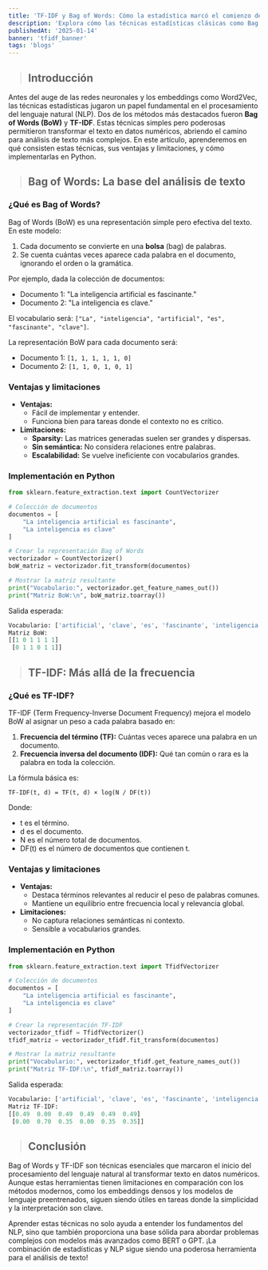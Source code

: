 ```yaml
---
title: 'TF-IDF y Bag of Words: Cómo la estadística marcó el comienzo del procesamiento del lenguaje natural (NLP)'
description: 'Explora cómo las técnicas estadísticas clásicas como Bag of Words y TF-IDF pusieron las bases para el análisis y comprensión del lenguaje natural en el mundo de la computación.'
publishedAt: '2025-01-14'
banner: 'tfidf_banner'
tags: 'blogs'
---
```

> ## Introducción
Antes del auge de las redes neuronales y los embeddings como Word2Vec, las técnicas estadísticas jugaron un papel fundamental en el procesamiento del lenguaje natural (NLP). Dos de los métodos más destacados fueron **Bag of Words (BoW)** y **TF-IDF**. Estas técnicas simples pero poderosas permitieron transformar el texto en datos numéricos, abriendo el camino para análisis de texto más complejos. En este artículo, aprenderemos en qué consisten estas técnicas, sus ventajas y limitaciones, y cómo implementarlas en Python.

> ## Bag of Words: La base del análisis de texto

### ¿Qué es Bag of Words?

Bag of Words (BoW) es una representación simple pero efectiva del texto. En este modelo:
1. Cada documento se convierte en una **bolsa** (bag) de palabras.
2. Se cuenta cuántas veces aparece cada palabra en el documento, ignorando el orden o la gramática.

Por ejemplo, dada la colección de documentos:
- Documento 1: "La inteligencia artificial es fascinante."
- Documento 2: "La inteligencia es clave."

El vocabulario será: `["La", "inteligencia", "artificial", "es", "fascinante", "clave"]`.

La representación BoW para cada documento será:
- Documento 1: `[1, 1, 1, 1, 1, 0]`
- Documento 2: `[1, 1, 0, 1, 0, 1]`

### Ventajas y limitaciones

- **Ventajas:**
  - Fácil de implementar y entender.
  - Funciona bien para tareas donde el contexto no es crítico.
- **Limitaciones:**
  - **Sparsity:** Las matrices generadas suelen ser grandes y dispersas.
  - **Sin semántica:** No considera relaciones entre palabras.
  - **Escalabilidad:** Se vuelve ineficiente con vocabularios grandes.

### Implementación en Python
```python
from sklearn.feature_extraction.text import CountVectorizer  

# Colección de documentos  
documentos = [  
    "La inteligencia artificial es fascinante",  
    "La inteligencia es clave"  
]  

# Crear la representación Bag of Words  
vectorizador = CountVectorizer()  
boW_matriz = vectorizador.fit_transform(documentos)  

# Mostrar la matriz resultante  
print("Vocabulario:", vectorizador.get_feature_names_out())  
print("Matriz BoW:\n", boW_matriz.toarray())  
```
Salida esperada:
```python
Vocabulario: ['artificial', 'clave', 'es', 'fascinante', 'inteligencia', 'la']  
Matriz BoW:  
[[1 0 1 1 1 1]  
 [0 1 1 0 1 1]]  
```
> ## TF-IDF: Más allá de la frecuencia

### ¿Qué es TF-IDF?

TF-IDF (Term Frequency-Inverse Document Frequency) mejora el modelo BoW al asignar un peso a cada palabra basado en:
1. **Frecuencia del término (TF):** Cuántas veces aparece una palabra en un documento.
2. **Frecuencia inversa del documento (IDF):** Qué tan común o rara es la palabra en toda la colección.

La fórmula básica es:

`TF-IDF(t, d) = TF(t, d) × log(N / DF(t))`

Donde:
- t es el término.
- d es el documento.
- N es el número total de documentos.
- DF(t) es el número de documentos que contienen t.

### Ventajas y limitaciones

- **Ventajas:**
  - Destaca términos relevantes al reducir el peso de palabras comunes.
  - Mantiene un equilibrio entre frecuencia local y relevancia global.
- **Limitaciones:**
  - No captura relaciones semánticas ni contexto.
  - Sensible a vocabularios grandes.

### Implementación en Python
```python
from sklearn.feature_extraction.text import TfidfVectorizer  

# Colección de documentos  
documentos = [  
    "La inteligencia artificial es fascinante",  
    "La inteligencia es clave"  
]  

# Crear la representación TF-IDF  
vectorizador_tfidf = TfidfVectorizer()  
tfidf_matriz = vectorizador_tfidf.fit_transform(documentos)  

# Mostrar la matriz resultante  
print("Vocabulario:", vectorizador_tfidf.get_feature_names_out())  
print("Matriz TF-IDF:\n", tfidf_matriz.toarray())  
```
Salida esperada:
```python
Vocabulario: ['artificial', 'clave', 'es', 'fascinante', 'inteligencia', 'la']  
Matriz TF-IDF:  
[[0.49  0.00  0.49  0.49  0.49  0.49]  
 [0.00  0.70  0.35  0.00  0.35  0.35]]  
```
> ## Conclusión

Bag of Words y TF-IDF son técnicas esenciales que marcaron el inicio del procesamiento del lenguaje natural al transformar texto en datos numéricos. Aunque estas herramientas tienen limitaciones en comparación con los métodos modernos, como los embeddings densos y los modelos de lenguaje preentrenados, siguen siendo útiles en tareas donde la simplicidad y la interpretación son clave.

Aprender estas técnicas no solo ayuda a entender los fundamentos del NLP, sino que también proporciona una base sólida para abordar problemas complejos con modelos más avanzados como BERT o GPT. ¡La combinación de estadísticas y NLP sigue siendo una poderosa herramienta para el análisis de texto!
